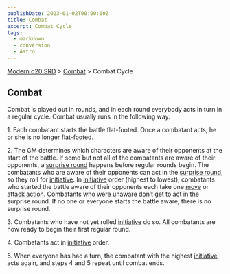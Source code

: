 ```yaml
---
publishDate: 2023-01-02T00:00:00Z
title: Combat
excerpt: Combat Cycle
tags:
  - markdown
  - conversion
  - Astro
---
```


[Modern d20 SRD](/#modernD20) > [Combat](modern-d20-srd-combat-index) > Combat Cycle

## Combat

Combat is played out in rounds, and in each round everybody acts in turn in a
regular cycle. Combat usually runs in the following way.

1\. Each combatant starts the battle flat-footed. Once a combatant acts, he or
she is no longer flat-footed.

2\. The GM determines which characters are aware of their opponents at the
start of the battle. If some but not all of the combatants are aware of their
opponents, a [surprise round](modern-d20-srd-combat-surprise) happens before
regular rounds begin. The combatants who are aware of their opponents can act
in the [surprise round](modern-d20-srd-combat-surprise), so they roll for
[initiative](modern-d20-srd-combat-initiative). In
[initiative](modern-d20-srd-combat-initiative) order (highest to lowest),
combatants who started the battle aware of their opponents each take one
[move](modern-d20-srd-combat-move-actions) or [attack action](modern-d20-srd-combat-attack-actions). Combatants who were unaware don’t get to act in the
surprise round. If no one or everyone starts the battle aware, there is no
surprise round.

3\. Combatants who have not yet rolled [initiative](modern-d20-srd-combat-initiative) do so. All combatants are now ready to begin their first regular
round.

4\. Combatants act in [initiative](modern-d20-srd-combat-initiative) order.

5\. When everyone has had a turn, the combatant with the highest
[initiative](modern-d20-srd-combat-initiative) acts again, and steps 4 and 5
repeat until combat ends.

